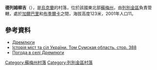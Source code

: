 {{coord|50|31|16|N|34|27|5|E|scale:100000_region:UA|display=title}}

'''德列姆柳吉'''（{{lang-uk|Дремлюги}}），是[[烏克蘭|烏克蘭]]的村落，位於該國東北部[[蘇梅州|蘇梅州]]，由[[列別金區|列別金區]]負責管轄，處於[[加爾巴里|加爾巴里]]和[[布季爾卡|布季爾卡]]之間，海拔高度123米，2001年人口11。

==參考資料==
* [http://w1.c1.rada.gov.ua/pls/z7502/A005?rdat1=27.12.2011&rf7571=29287 Дремлюги]{{dead link|date=2017年12月 |bot=InternetArchiveBot |fix-attempted=yes }}
* [https://web.archive.org/web/20170307050221/http://www.igsu.org.ua/Sumskaja.obl/Lebedinskij.rajon/Budilka.html Історія міст та сіл України. Том Сумская область. стор. 388] {{ref-ru}}
* [http://weather.in.ua/ua/symskaja/7265 Погода в селі Дремлюги] {{Wayback|url=http://weather.in.ua/ua/symskaja/7265 |date=20111219233832 }}

{{DEFAULTSORT:Дремлюги}}
[[Category:蘇梅州村落|Category:蘇梅州村落]]
[[Category:列別金區村落|Category:列別金區村落]]


{{Sumy-geo-stub}}